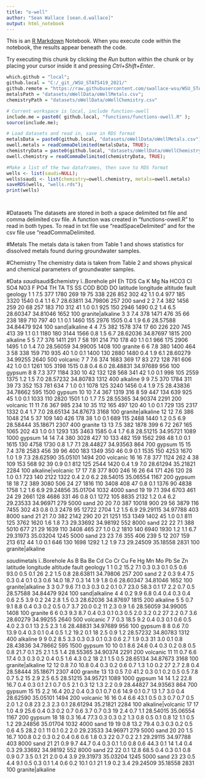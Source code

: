 ```yaml
---
title: "o-well"
author: "Sean Wallace [sean.d.wallace]"
output: html_notebook
---
```


This is an [R Markdown](http://rmarkdown.rstudio.com) Notebook. When you execute code within the notebook, the results appear beneath the code. 

Try executing this chunk by clicking the *Run* button within the chunk or by placing your cursor inside it and pressing *Ctrl+Shift+Enter*. 

```r

which.github = "local";
github.local = "C:/_git_/WSU_STATS419_2021/"
github.remote = "https://raw.githubusercontent.com/swallace-wsu/WSU_STATS419_2021/main/";
metalsPath = "datasets/oWellData/oWellMetals.csv";
chemistryPath = "datasets/oWellData/oWellChemistry.csv"

# Current workspace is local, include function-owell
include.me = paste0( github.local, "functions/functions-owell.R" );
source(include.me);

# Load datasets and read in, save in RDS format
metalsData = paste0(github.local, "datasets/oWellData/oWellMetals.csv")
owell.metals = readCommaDelimited(metalsData, TRUE);
chemistryData = paste0(github.local, "datasets/oWellData/oWellChemistry.csv")
owell.chemistry = readCommaDelimited(chemistryData, TRUE);

#Make a list of the two dataframes, then save to RDS format
wells <- list(saudi=NULL);
wells$saudi <- list(chemistry=owell.chemistry, metals=owell.metals)
saveRDS(wells, "wells.rds");
print(wells)




```
#Datasets
The datasets are stored in both a space delimited txt file and comma delimited csv file. A function was created in "functions-owell.R" to read in both types. To read in txt file use "readSpaceDelimited" and for the csv file use "readCommaDelimited.

#Metals
The metals data is taken from Table 1 and shows statistics for dissolved metals found during groundwater samples.

#Chemistry
The chemistry data is taken from Table 2 and shows physical and chemical parameters of groundwater samples.

#Data
$saudi
$saudi$chemistry
   ï..Borehole  pH  Eh   TDS  Ca  K  Mg   Na HCO3   Cl  SO4 NO3   F PO4   TH  TA    TS   SS COD BOD  DO latitude longitude altitude fault           geology
1            1 7.5 377  1780 269 19  75  338  226  852  302  42 1.1 0.4  977 185  3320 1540 0.4 1.1 6.7 28.63811  34.79806      257   200              sand
2            2 7.4 382  1456 259 20  68  257  183  710  312  41 1.0 0.1  925 150  2946 1490 0.2 1.4 6.5 28.60347  34.81046     1652   100  granite|alkaline
3            3 7.4 378  1471 476 35  66  238  189  710  797  40 1.1 0.1 1460 155  2976 1505 0.4 1.9 6.6 28.57588  34.84479      924   100     sand|alkaline
4            4 7.5 382  1578 374 17  60  226  220  745  413  39 1.1 0.1 1180 180  3144 1566 0.8 1.5 6.7 28.62036  34.87697     1815   200          alkaline
5            5 7.7 376  1411 291  7  58  191  214  710  178  40 1.1 0.1  966 175  2906 1495 1.0 1.4 7.0 28.56059  34.99005     1408   100           granite
6            6 7.8 380  1400 464  3  58  338  159  710  935  40 1.0 0.1 1400 130  2880 1480 0.4 1.9 6.1 28.60279  34.99255     2640   500          volcanic
7            7 7.6 374  1683 369 17  83  272  128  781  606  42 1.0 0.1 1261 105  3198 1515 0.8 0.4 6.0 28.48831  34.97689      956   100            gypsum
8            8 7.3 377  1184 330 10  42  132  128  568  341  42 1.0 0.1  998 105  2559 1375 1.2 1.5 7.0 28.57232  34.80783     1312   400          alkaline
9            9 7.5 370  1784 311 39  73  352  153  781  634   7 1.0 0.1 1078 125  3240 1456 0.4 1.9 7.5 28.43836  34.78662      595  1500            gypsum
10          10 7.4 367  1319 316  8  59  447  134  639  925  45 1.0 0.1 1033 110  2820 1501 1.0 1.7 7.5 28.55365  34.90374     2291   200          volcanic
11          11 7.6 367   985 234 10  35  112  165  497  120  40 1.0 0.1  729 135  2317 1332 0.4 1.7 7.0 28.65134  34.87673     3168   100  granite|alkaline
12          12 7.6 386  1048 214  5  37  109  140  426  178  38 1.0 0.1  689 115  2488 1440 1.2 0.5 6.9 28.58444  35.18671     2307   400           granite
13          13 7.5 382  1878 399  6  72  267  165 1065  202  43 1.0 0.1 1293 135  3463 1585 0.4 1.7 6.8 28.51215  34.95721     1089  1000            gypsum
14          14 7.4 380  3028 427 10 133  482  159 1562  298  48 1.0 0.1 1615 130  4758 1730 0.8 1.7 7.1 28.44827  34.93563      864   700            gypsum
15          15 7.4 378  2583 456 39  96  400  183 1349  350  46 0.9 0.1 1535 150  4253 1670 1.0 1.9 7.3 28.62590  35.05101     1494   200          volcanic
16          16 7.8 377  1124 262  4  38  109  153  568   92  39 0.9 0.1  812 125  2544 1420 0.4 1.9 7.0 28.61294  35.21821     2284   100 alkaline|volcanic
17          17 7.8 377   800 246 16  26   64  171  426  120  28 1.0 0.1  723 140  2122 1322 0.4 2.0 6.2 28.54015  35.06554     1167   200            gypsum
18          18 7.2 389  3080 506 24  27 1816  110 3408  408  47 0.8 0.1 1376  90  4838 1758 1.2 1.6 6.9 29.24856  35.01704     1032  4000              sand
19          19 7.1 394  6703 461 24  29 2661  128 4686  331  46 0.8 0.1 1272 105  8835 2132 1.2 0.4 6.2 29.23533  34.96971      279  5000              sand
20          20 7.0 387 10018 900 29  56 3879  116 7455  302  43 0.8 0.3 2478  95 12722 2704 1.2 1.5 6.9 29.29115  34.97788      403  8000              sand
21          21 7.0 382  2142 290 20  21 1251  153 1349 1402  45 1.0 0.1  811 125  3762 1620 1.6 1.8 7.3 29.33692  34.98192      552  8000              sand
22          22 7.1 388  5010 677 21  29 1639  110 3408  465  27 1.0 0.2 1810 140  6940 1930 1.2 1.1 6.7 29.31973  35.03204     1245  5000              sand
23          23 7.6 355   406 239  5  12  207  159  213  612  44 1.0 0.1  646 130  1698 1292 1.2 1.9 7.3 29.24509  35.18558     2831   100  granite|alkaline

$saudi$metals
   ï..Borehole  As    B    Ba  Be  Cd  Co  Cr  Cu   Fe   Hg  Mn Mo  Pb  Se  Zn latitude longitude altitude fault           geology
1            1 0.2 15.2   7.1 0.3 0.3 0.1 0.5 0.6 93.0  0.5 0.1 26 2.2 1.5 0.8 28.63811  34.79806      257   200              sand
2            2 0.3  9.4   7.5 0.3 0.4 0.1 0.3 0.6 14.0 18.7 0.3 14 1.9 1.8 0.6 28.60347  34.81046     1652   100  granite|alkaline
3            3 0.7  9.6   7.1 0.3 0.3 0.2 0.1 0.7 23.0 58.3 0.1 17 2.2 0.7 0.5 28.57588  34.84479      924   100     sand|alkaline
4            4 0.2  9.9   6.8 0.4 0.4 0.3 0.4 0.6  2.5  3.9 0.2 24 2.8 1.5 0.3 28.62036  34.87697     1815   200          alkaline
5            5 0.7  9.1   8.8 0.4 0.3 0.2 0.5 0.7  3.7 20.0 0.2 11 2.3 0.9 1.6 28.56059  34.99005     1408   100           granite
6            6 0.3  9.3   8.7 0.4 0.3 0.1 0.3 0.5  2.0  3.2 0.2 27 2.2 0.7 3.6 28.60279  34.99255     2640   500          volcanic
7            7 0.3 18.5   9.2 0.4 0.3 0.1 0.6 0.5  4.0  2.3 0.1 13 2.5 2.3 1.6 28.48831  34.97689      956   100            gypsum
8            8 0.6  7.0  13.9 0.4 0.3 0.1 0.4 0.5  1.2 19.2 0.1 18 2.5 0.9 1.2 28.57232  34.80783     1312   400          alkaline
9            9 0.2  8.5   3.3 0.3 0.3 0.1 0.3 0.6  2.7  1.9 0.3 31 3.0 0.1 0.8 28.43836  34.78662      595  1500            gypsum
10          10 0.1  8.6  24.6 0.4 0.3 0.2 0.8 0.5  0.8 21.7 0.1 25 2.1 1.5 1.4 28.55365  34.90374     2291   200          volcanic
11          11 0.7  6.6  17.4 0.3 0.3 0.2 0.4 0.5  1.6  4.3 0.2 18 2.1 1.5 0.5 28.65134  34.87673     3168   100  granite|alkaline
12          12 0.8  7.0  10.8 0.4 0.3 0.2 0.6 0.7  1.3  1.0 0.2 27 2.7 2.8 0.4 28.58444  35.18671     2307   400           granite
13          13 0.5  7.0  41.2 0.3 0.1 0.2 0.5 0.5  7.8  0.7 5.2 15 2.9 2.5 6.5 28.51215  34.95721     1089  1000            gypsum
14          14 1.2 22.8  16.7 0.4 0.3 0.1 2.1 0.7  0.5  2.1 0.3 12 1.3 2.2 0.9 28.44827  34.93563      864   700            gypsum
15          15 2.2 16.4  20.2 0.4 0.3 0.1 0.7 0.6 14.9  0.1 0.7 13 1.7 3.0 0.4 28.62590  35.05101     1494   200          volcanic
16          16 0.4  6.6  43.1 0.5 0.3 0.7 0.7 0.5  2.0  1.2 0.8 23 2.3 2.3 0.1 28.61294  35.21821     2284   100 alkaline|volcanic
17          17 1.0  4.9  25.6 0.4 0.3 0.2 0.7 0.6  3.7  0.7 0.3 19 2.4 0.7 1.1 28.54015  35.06554     1167   200            gypsum
18          18 0.3 16.4  77.3 0.3 0.3 0.2 1.3 0.8  0.5  0.1 0.8 12 1.1 0.5 1.2 29.24856  35.01704     1032  4000              sand
19          19 0.8 13.2  79.4 0.3 0.3 0.2 0.5 0.6  4.5 28.2 0.1 11 0.1 0.2 2.0 29.23533  34.96971      279  5000              sand
20          20 1.5 16.7 100.8 0.2 0.3 0.2 0.4 0.6  0.6  1.8 0.3 22 0.7 0.2 2.1 29.29115  34.97788      403  8000              sand
21          21 0.9  9.7  44.7 0.4 0.3 0.1 1.0 0.8  0.6 44.3 0.1 14 1.4 0.4 0.3 29.33692  34.98192      552  8000              sand
22          22 0.1 12.8  68.5 0.4 0.3 0.1 0.8 0.9  0.7  3.5 0.1 21 2.0 0.4 3.9 29.31973  35.03204     1245  5000              sand
23          23 0.5  4.4   9.1 0.5 0.3 0.1 1.4 0.6  0.2 10.1 0.1 21 1.9 0.2 3.4 29.24509  35.18558     2831   100  granite|alkaline
